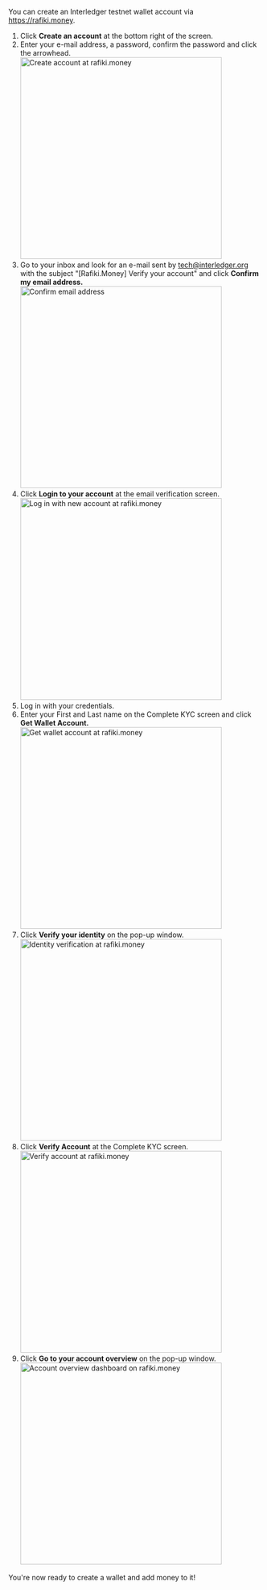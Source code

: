 
You can create an Interledger testnet wallet account via https://rafiki.money.

1.  Click **Create an account** at the bottom right of the screen.
2.  Enter your e-mail address, a password, confirm the password and click the arrowhead. <br /><img src="/img/snippets/rafiki-money-step2.png" alt="Create account at rafiki.money" class="img-outline" width="400" height="auto" />
3.  Go to your inbox and look for an e-mail sent by tech@interledger.org with the subject "[Rafiki.Money] Verify your account" and click **Confirm my email address.** <br /><img src="/img/snippets/rafiki-money-step4.png" alt="Confirm email address" class="img-outline" width="400" height="auto" />
4.  Click **Login to your account** at the email verification screen. <br /><img src="/img/snippets/rafiki-money-step5.png" alt="Log in with new account at rafiki.money" class="img-outline" width="400" height="auto" />
5.  Log in with your credentials.
6.  Enter your First and Last name on the Complete KYC screen and click **Get Wallet Account.** <br /><img src="/img/snippets/rafiki-money-step8.png" alt="Get wallet account at rafiki.money" class="img-outline" width="400" height="auto" />
7.  Click **Verify your identity** on the pop-up window. <br /><img src="/img/snippets/rafiki-money-step9.png" alt="Identity verification at rafiki.money" class="img-outline" width="400" height="auto" />
8.  Click **Verify Account** at the Complete KYC screen. <br /><img src="/img/snippets/rafiki-money-step10.png" alt="Verify account at rafiki.money" class="img-outline" width="400" height="auto" />
9.  Click **Go to your account overview** on the pop-up window. <br /><img src="/img/snippets/rafiki-money-step11.png" alt="Account overview dashboard on rafiki.money" class="img-outline" width="400" height="auto" />

You're now ready to create a wallet and add money to it!

<br></br>
